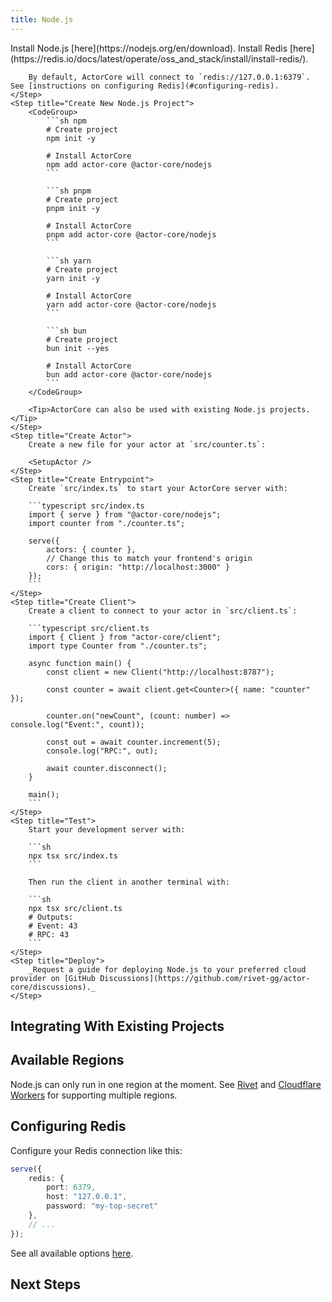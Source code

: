 ```yaml
---
title: Node.js
---
```




<MvpWarning />

<Steps>
	<Step title="Install Node.js">
		Install Node.js [here](https://nodejs.org/en/download).
	</Step>
	<Step title="Install & Configure Redis">
		Install Redis [here](https://redis.io/docs/latest/operate/oss_and_stack/install/install-redis/).

		By default, ActorCore will connect to `redis://127.0.0.1:6379`. See [instructions on configuring Redis](#configuring-redis).
	</Step>
	<Step title="Create New Node.js Project">
		<CodeGroup>
			```sh npm
			# Create project
			npm init -y

			# Install ActorCore
			npm add actor-core @actor-core/nodejs
			```

			```sh pnpm
			# Create project
			pnpm init -y

			# Install ActorCore
			pnpm add actor-core @actor-core/nodejs
			```

			```sh yarn
			# Create project
			yarn init -y

			# Install ActorCore
			yarn add actor-core @actor-core/nodejs
			```

			```sh bun
			# Create project
			bun init --yes

			# Install ActorCore
			bun add actor-core @actor-core/nodejs
			```
		</CodeGroup>

		<Tip>ActorCore can also be used with existing Node.js projects.</Tip>
	</Step>
	<Step title="Create Actor">
		Create a new file for your actor at `src/counter.ts`:

		<SetupActor />
	</Step>
	<Step title="Create Entrypoint">
		Create `src/index.ts` to start your ActorCore server with:

		```typescript src/index.ts
		import { serve } from "@actor-core/nodejs";
		import counter from "./counter.ts";

		serve({
			actors: { counter },
			// Change this to match your frontend's origin
			cors: { origin: "http://localhost:3000" }
		});
		```
	</Step>
	<Step title="Create Client">
		Create a client to connect to your actor in `src/client.ts`:

		```typescript src/client.ts
		import { Client } from "actor-core/client";
		import type Counter from "./counter.ts";

		async function main() {
			const client = new Client("http://localhost:8787");

			const counter = await client.get<Counter>({ name: "counter" });

			counter.on("newCount", (count: number) => console.log("Event:", count));

			const out = await counter.increment(5);
			console.log("RPC:", out);

			await counter.disconnect();
		}

		main();
		```
	</Step>
	<Step title="Test">
		Start your development server with:

		```sh
		npx tsx src/index.ts
		```

		Then run the client in another terminal with:

		```sh
		npx tsx src/client.ts
		# Outputs:
		# Event: 43
		# RPC: 43
		```
	</Step>
	<Step title="Deploy">
		_Request a guide for deploying Node.js to your preferred cloud provider on [GitHub Discussions](https://github.com/rivet-gg/actor-core/discussions)._
	</Step>
</Steps>

## Integrating With Existing Projects

<IntegrationExistingProjects />

## Available Regions

Node.js can only run in one region at the moment. See [Rivet](https://rivet.gg/docs/setup) and [Cloudflare Workers](/platforms/cloudflare-workers) for supporting multiple regions.

## Configuring Redis

Configure your Redis connection like this:

```typescript
serve({
	redis: {
		port: 6379,
		host: "127.0.0.1",
		password: "my-top-secret"
	},
	// ...
});
```

See all available options [here](https://redis.github.io/ioredis/index.html#RedisOptions).

## Next Steps

<SetupNextSteps />
